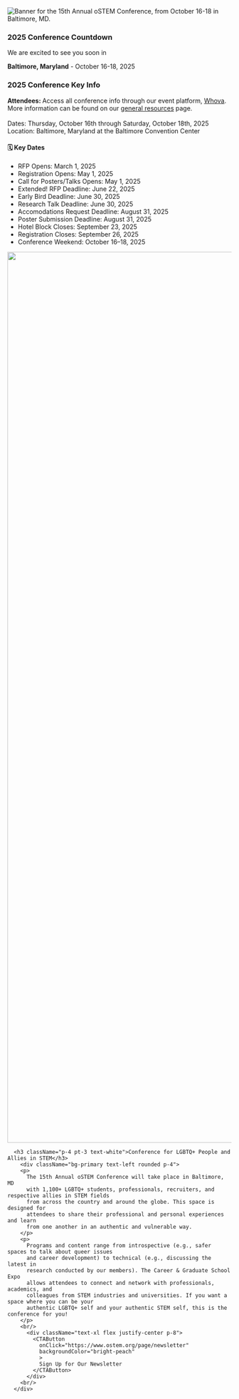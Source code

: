 



<SiteLayout>

<div className="border-baltimore-blue border-solid text-center">
  <picture>
    <source srcSet="/images/2025/15th_banner_square.png" media='(orientation: portrait)'/>
    <img
      alt="Banner for the 15th Annual oSTEM Conference, from October 16-18 in Baltimore, MD."
      src="/images/2025/15th_annual_banner.png"
      className="flex w-200 mx-auto rounded"
    />
  </picture>
</div>

<div className="grid md:grid-cols-5">
  <div className="rounded md:col-span-5 mt-8 border-4 border-baltimore-blue border-solid bg-baltimore-blue">
    <h3 className="p-4 pt-3 text-white">2025 Conference Countdown</h3>
    <div className="bg-primary text-center rounded pt-4">
      <p className='text-xl'>We are excited to see you soon in</p>
      <p className="pt-0 text-4xl" ><b className={styles.gradient}>Baltimore, Maryland</b><span className={styles.gradientLight}> - October 16-18, 2025</span></p>
      <ConferenceCountdown></ConferenceCountdown>
    </div>
  </div>

  <div className="rounded md:col-span-5 mt-8 border-4 border-baltimore-blue border-solid bg-baltimore-blue">
  <h3 className="p-4 pt-3 text-white">2025 Conference Key Info</h3>
  <div className="bg-primary text-center rounded">
    <div className='text-left p-4'>
    <b>Attendees: </b>Access all conference info through our event platform, <a href='https://whova.com/portal/wEd@0WUr3YKxrkQZXwQ71Y@8-gMN99hZpaMvJetEh-k=' target='_blank' rel='noreferrer'>Whova</a>. More information can be found on our <a href='/2025/attend/resources'>general resources</a> page.
    <br /><br />
    <span className="font-bold">Dates:</span> Thursday, October 16th through Saturday, October 18th, 2025
    <br />
    <span className="font-bold">Location:</span> Baltimore, Maryland at the Baltimore Convention Center
    <br />
    </div>
    <div className="text-left p-4">
      <h4 className="font-bold text-lg mb-2">🗓️ Key Dates</h4>
      <ul className="space-y-2">
        <li><span className="font-semibold">RFP Opens:</span> March 1, 2025</li>
        <li><span className="font-semibold">Registration Opens:</span> May 1, 2025</li>
        <li><span className="font-semibold">Call for Posters/Talks Opens:</span> May 1, 2025</li>
        <li><span className="font-bold">Extended! RFP Deadline:</span> June 22, 2025</li>
        <li><span className="font-semibold">Early Bird Deadline:</span> June 30, 2025</li>
        <li><span className="font-semibold">Research Talk Deadline:</span> June 30, 2025</li>
        <li><span className="font-semibold">Accomodations Request Deadline:</span> August 31, 2025</li>
        <li><span className="font-semibold">Poster Submission Deadline:</span> August 31, 2025</li>
        <li><span className="font-semibold">Hotel Block Closes:</span> September 23, 2025</li>
        <li><span className="font-semibold">Registration Closes:</span> September 26, 2025</li>
        <li><span className="font-semibold">Conference Weekend:</span> October 16–18, 2025</li>
      </ul>
    </div>
  </div>
</div>


  <div className="rounded md:col-span-5 mt-8 border-4 border-baltimore-blue border-solid bg-baltimore-blue">
    <Image
      src="/images/2023/2023_homepage_bannerupdate.png"
      alt=""
      style={{width: "100%", height: 'auto'}}
      width="6000"
      height="2000"
      className='rounded-t'
    />
      
      <h3 className="p-4 pt-3 text-white">Conference for LGBTQ+ People and Allies in STEM</h3>
        <div className="bg-primary text-left rounded p-4">
        <p>
          The 15th Annual oSTEM Conference will take place in Baltimore, MD
          with 1,100+ LGBTQ+ students, professionals, recruiters, and respective allies in STEM fields
          from across the country and around the globe. This space is designed for
          attendees to share their professional and personal experiences and learn
          from one another in an authentic and vulnerable way. 
        </p>
        <p>
          Programs and content range from introspective (e.g., safer spaces to talk about queer issues
          and career development) to technical (e.g., discussing the latest in
          research conducted by our members). The Career & Graduate School Expo
          allows attendees to connect and network with professionals, academics, and
          colleagues from STEM industries and universities. If you want a space where you can be your 
          authentic LGBTQ+ self and your authentic STEM self, this is the conference for you!
        </p>
        <br/>
          <div className="text-xl flex justify-center p-8">
            <CTAButton
              onClick="https://www.ostem.org/page/newsletter"
              backgroundColor="bright-peach"
              >
              Sign Up for Our Newsletter
            </CTAButton>
          </div>
        <br/>
      </div>
  </div>
</div>


</SiteLayout>
